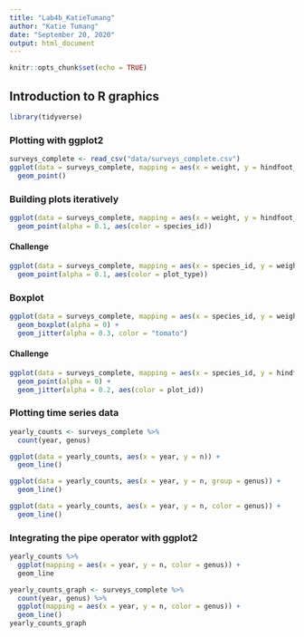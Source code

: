 ```yaml
---
title: "Lab4b_KatieTumang"
author: "Katie Tumang"
date: "September 20, 2020"
output: html_document
---
```


```r
knitr::opts_chunk$set(echo = TRUE)
```

## Introduction to R graphics

```r
library(tidyverse)
```

### Plotting with ggplot2
```r
surveys_complete <- read_csv("data/surveys_complete.csv")
ggplot(data = surveys_complete, mapping = aes(x = weight, y = hindfoot_length)) +
  geom_point()
```

### Building plots iteratively

```r
ggplot(data = surveys_complete, mapping = aes(x = weight, y = hindfoot_length)) + 
  geom_point(alpha = 0.1, aes(color = species_id))
```

#### Challenge

```r
ggplot(data = surveys_complete, mapping = aes(x = species_id, y = weight)) + 
  geom_point(alpha = 0.1, aes(color = plot_type))
```

### Boxplot
```r
ggplot(data = surveys_complete, mapping = aes(x = species_id, y = weight)) +
  geom_boxplot(alpha = 0) +
  geom_jitter(alpha = 0.3, color = "tomato")
```

#### Challenge
```r
ggplot(data = surveys_complete, mapping = aes(x = species_id, y = hindfoot_length)) +
  geom_point(alpha = 0) +
  geom_jitter(alpha = 0.2, aes(color = plot_id))
```

### Plotting time series data

```r
yearly_counts <- surveys_complete %>% 
  count(year, genus)

```

```r
ggplot(data = yearly_counts, aes(x = year, y = n)) +
  geom_line()
```

```r
ggplot(data = yearly_counts, aes(x = year, y = n, group = genus)) +
  geom_line()
```

```r
ggplot(data = yearly_counts, aes(x = year, y = n, color = genus)) +
  geom_line()
```

### Integrating the pipe operator with ggplot2

```r
yearly_counts %>% 
  ggplot(mapping = aes(x = year, y = n, color = genus)) +
  geom_line
```

```r
yearly_counts_graph <- surveys_complete %>% 
  count(year, genus) %>% 
  ggplot(mapping = aes(x = year, y = n, color = genus)) +
  geom_line()
yearly_counts_graph
```


